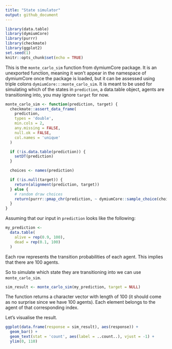 ```yaml
---
title: "State simulator"
output: github_document
---
```


```r
library(data.table)
library(dymiumCore)
library(purrr)
library(checkmate)
library(ggplot2)
set.seed(1)
knitr::opts_chunk$set(echo = TRUE)
```

This is the `monte_carlo_sim` function from dymiumCore package. It is an unexported function, meaning it won't appear in the namespace of dymiumCore once the package is loaded, but it can be assessed using triple colons `dymiumCore:::monte_carlo_sim`. It is meant to be used for simulating which of the states in `prediction`, a data.table object, agents are transitioning into, you may ignore `target` for now.

```r
monte_carlo_sim <- function(prediction, target) {
  checkmate::assert_data_frame(
    prediction,
    types = 'double',
    min.cols = 2,
    any.missing = FALSE,
    null.ok = FALSE,
    col.names = 'unique'
  )

  if (!is.data.table(prediction)) {
    setDT(prediction)
  }

  choices <- names(prediction)

  if (!is.null(target)) {
    return(alignment(prediction, target))
  } else {
    # random draw choices
    return(purrr::pmap_chr(prediction, ~ dymiumCore::sample_choice(choices, 1, prob = (list(...)))))
  }
}
```

Assuming that our input in `prediction` looks like the following:

```r
my_prediction <-
  data.table(
    alive = rep(0.9, 100),
    dead = rep(0.1, 100)
  )
```

Each row represents the transition probabilities of each agent. This implies that there are 100 agents.

So to simulate which state they are transitioning into we can use `monte_carlo_sim`.

```r
sim_result <- monte_carlo_sim(my_prediction, target = NULL)
```

The function returns a character vector with length of 100 (it should come as no surprise since we have 100 agents). Each element belongs to the agent of that corresponding index.


Let's visualise the result.

```r
ggplot(data.frame(response = sim_result), aes(response)) +
  geom_bar() +
  geom_text(stat = 'count', aes(label = ..count..), vjust = -1) +
  ylim(0, 110)
```

